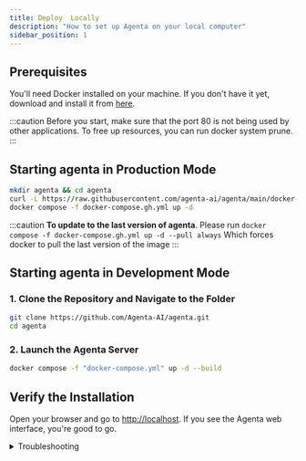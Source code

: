 ```yaml
---
title: Deploy  Locally
description: "How to set up Agenta on your local computer"
sidebar_position: 1
---
```


## Prerequisites

You'll need Docker installed on your machine. If you don't have it yet, download and install it from [here](https://docs.docker.com/get-docker/).

:::caution
Before you start, make sure that the port 80 is not being used by other applications. To free up resources, you can run docker system prune.
:::

## Starting agenta in Production Mode

```bash
mkdir agenta && cd agenta
curl -L https://raw.githubusercontent.com/agenta-ai/agenta/main/docker-compose.gh.yml -o docker-compose.gh.yml
docker compose -f docker-compose.gh.yml up -d
```

:::caution
**To update to the last version of agenta**. Please run `docker compose -f docker-compose.gh.yml up -d --pull always` Which forces docker to pull the last version of the image
:::

## Starting agenta in Development Mode

### 1. Clone the Repository and Navigate to the Folder

```bash
git clone https://github.com/Agenta-AI/agenta.git
cd agenta
```

### 2. Launch the Agenta Server

```bash
docker compose -f "docker-compose.yml" up -d --build
```

## Verify the Installation

Open your browser and go to [http://localhost](http://localhost). If you see the Agenta web interface, you're good to go.

<details>
<summary>Troubleshooting</summary>
  The most likely reason for failure is a port conflict. To check whether this is the case please check whether the containers for agenta are all running (agenta-web, agenta-backend, mongodb and redis) and check the logs for the containers agenta-web and agenta-backend.

If that is not the problem, please [file an issue in github](https://github.com/Agenta-AI/agenta/issues/new/choose) or reach out on [#support on Slack](https://join.slack.com/t/agenta-hq/shared_invite/zt-1zsafop5i-Y7~ZySbhRZvKVPV5DO_7IA). We are very active there and **should answer within minutes** (European time).

</details>
